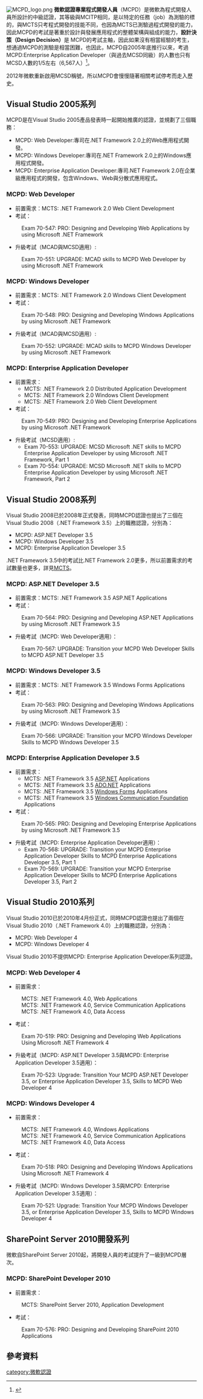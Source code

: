 {{noteTA|G1=IT}}
[[File:MCPD_logo.png|right]]
'''微軟認證專業程式開發人員'''（MCPD）是微軟為程式開發人員所設計的中級認證，其等級與MCITP相同，是以特定的任務（job）為測驗的標的，與MCTS只考程式開發的技能不同，也因為MCTS已測驗過程式開發的能力，因此MCPD的考試是著重於設計與發展應用程式的整體架構與組成的能力，'''設計決策（Design Decision）'''是 MCPD的考試主軸，因此如果沒有相當經驗的考生，想通過MCPD的測驗是相當困難，也因此，MCPD自2005年底推行以來，考過MCPD:Enterprise Application Developer（與過去MCSD同級）的人數也只有MCSD人數的1/5左右（6,567人）<ref>{{Cite web |url=http://www.microsoft.com/learning/mcp/certified.mspx |title=Number of Microsoft Certified Professionals Worldwide |access-date=2008-09-27 |archive-url=https://web.archive.org/web/20090418194116/http://www.microsoft.com/learning/mcp/certified.mspx |archive-date=2009-04-18 |dead-url=yes }}</ref>。

2012年微軟重新啟用MCSD稱號，所以MCPD會慢慢隨著相關考試停考而走入歷史。

==Visual Studio 2005系列==

MCPD是在Visual Studio 2005產品發表時一起開始推廣的認證，並規劃了三個職務：

* MCPD: Web Developer:專司在.NET Framework 2.0上的Web應用程式開發。
* MCPD: Windows Developer:專司在.NET Framework 2.0上的Windows應用程式開發。
* MCPD: Enterprise Application Developer:專司.NET Framework 2.0在企業級應用程式的開發，包含Windows、Web與分散式應用程式。

===MCPD: Web Developer===

* 前置需求：MCTS: .NET Framework 2.0 Web Client Development
* 考試：
: Exam 70-547: PRO: Designing and Developing Web Applications by using Microsoft .NET Framework
* 升級考試（MCAD與MCSD適用）:
: Exam 70-551: UPGRADE: MCAD skills to MCPD Web Developer by using Microsoft .NET Framework

===MCPD: Windows Developer===

* 前置需求：MCTS: .NET Framework 2.0 Windows Client Development
* 考試：
: Exam 70-548: PRO: Designing and Developing Windows Applications by using Microsoft .NET Framework
* 升級考試（MCAD與MCSD適用）:
: Exam 70-552: UPGRADE: MCAD skills to MCPD Windows Developer by using Microsoft .NET Framework

===MCPD: Enterprise Application Developer===

* 前置需求：
** MCTS: .NET Framework 2.0 Distributed Application Development
** MCTS: .NET Framework 2.0 Windows Client Development
** MCTS: .NET Framework 2.0 Web Client Development
* 考試：
: Exam 70-549: PRO: Designing and Developing Enterprise Applications by using Microsoft .NET Framework
* 升級考試（MCSD適用）:
**Exam 70-553: UPGRADE: MCSD Microsoft .NET skills to MCPD Enterprise Application Developer by using Microsoft .NET Framework, Part 1
**Exam 70-554: UPGRADE: MCSD Microsoft .NET skills to MCPD Enterprise Application Developer by using Microsoft .NET Framework, Part 2

==Visual Studio 2008系列==

Visual Studio 2008已於2008年正式發表，同時MCPD認證也提出了三個在Visual Studio 2008（.NET Framework 3.5）上的職務認證，分別為：

* MCPD: ASP.NET Developer 3.5
* MCPD: Windows Developer 3.5
* MCPD: Enterprise Application Developer 3.5

.NET Framework 3.5中的考試比.NET Framework 2.0更多，所以前置需求的考試數量也更多，詳見[[Microsoft_Certified_Technology_Specialist|MCTS]]。

===MCPD: ASP.NET Developer 3.5===

* 前置需求：MCTS: .NET Framework 3.5 ASP.NET Applications
* 考試：
: Exam 70-564: PRO: Designing and Developing ASP.NET Applications by using Microsoft .NET Framework 3.5
* 升級考試（MCPD: Web Developer適用）：
: Exam 70-567: UPGRADE: Transition your MCPD Web Developer Skills to MCPD ASP.NET Developer 3.5

===MCPD: Windows Developer 3.5===

* 前置需求：MCTS: .NET Framework 3.5 Windows Forms Applications
* 考試：
: Exam 70-563: PRO: Designing and Developing Windows Applications by using Microsoft .NET Framework 3.5
* 升級考試（MCPD: Windows Developer適用）：
: Exam 70-566: UPGRADE: Transition your MCPD Windows Developer Skills to MCPD Windows Developer 3.5

===MCPD: Enterprise Application Developer 3.5===

* 前置需求：
**MCTS: .NET Framework 3.5 [[ASP.NET|ASP.NET]] Applications
**MCTS: .NET Framework 3.5 [[ADO.NET|ADO.NET]] Applications
**MCTS: .NET Framework 3.5 [[Windows_Forms|Windows Forms]] Applications
**MCTS: .NET Framework 3.5 [[Windows_Communication_Foundation|Windows Communication Foundation]] Applications
* 考試：
: Exam 70-565: PRO: Designing and Developing Enterprise Applications by using Microsoft .NET Framework 3.5
* 升級考試（MCPD: Enterprise Application Developer適用）：
**Exam 70-568: UPGRADE: Transition your MCPD Enterprise Application Developer Skills to MCPD Enterprise Applications Developer 3.5, Part 1
**Exam 70-569: UPGRADE: Transition your MCPD Enterprise Application Developer Skills to MCPD Enterprise Applications Developer 3.5, Part 2

==Visual Studio 2010系列==

Visual Studio 2010已於2010年4月份正式，同時MCPD認證也提出了兩個在Visual Studio 2010（.NET Framework 4.0）上的職務認證，分別為：

* MCPD: Web Developer 4
* MCPD: Windows Developer 4

Visual Studio 2010不提供MCPD: Enterprise Application Developer系列認證。

===MCPD: Web Developer 4===

* 前置需求：
: MCTS: .NET Framework 4.0, Web Applications
: MCTS: .NET Framework 4.0, Service Communication Applications
: MCTS: .NET Framework 4.0, Data Access
* 考試：
: Exam 70-519: PRO: Designing and Developing Web Applications Using Microsoft .NET Framework 4
* 升級考試（MCPD: ASP.NET Developer 3.5與MCPD: Enterprise Application Developer 3.5適用）：
: Exam 70-523: Upgrade: Transition Your MCPD ASP.NET Developer 3.5, or Enterprise Application Developer 3.5, Skills to MCPD Web Developer 4

===MCPD: Windows Developer 4===

* 前置需求：
: MCTS: .NET Framework 4.0, Windows Applications
: MCTS: .NET Framework 4.0, Service Communication Applications
: MCTS: .NET Framework 4.0, Data Access
* 考試：
: Exam 70-518: PRO: Designing and Developing Windows Applications Using Microsoft .NET Framework 4
* 升級考試（MCPD: Windows Developer 3.5與MCPD: Enterprise Application Developer 3.5適用）：
: Exam 70-521: Upgrade: Transition Your MCPD Windows Developer 3.5, or Enterprise Application Developer 3.5, Skills to MCPD Windows Developer 4

==SharePoint Server 2010開發系列==

微軟自SharePoint Server 2010起，將開發人員的考試提升了一級到MCPD層次。

===MCPD: SharePoint Developer 2010===

* 前置需求：
: MCTS: SharePoint Server 2010, Application Development
* 考試：
: Exam 70-576: PRO: Designing and Developing SharePoint 2010 Applications

==參考資料==
<div class="references-small">
<references />
</div>

{{Microsoft Certifications}}
[[category:微軟認證|category:微軟認證]]